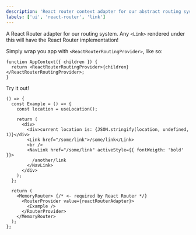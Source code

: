 ```yaml
---
description: 'React router context adapter for our abstract routing system'
labels: ['ui', 'react-router', 'link']
---
```



A React Router adapter for our routing system. Any `<Link>` rendered under this will have the React Router implementation!

Simply wrap you app with `<ReactRouterRoutingProvider>`, like so:

```tsx
function AppContext({ children }) {
  return <ReactRouterRoutingProvider>{children}</ReactRouterRoutingProvider>;
}
```

Try it out!

```tsx live
() => {
  const Example = () => {
    const location = useLocation();

    return (
      <div>
        <div>current location is: {JSON.stringify(location, undefined, 1)}</div>
        <Link href="/some/link">/some/link</Link>
        <br />
        <NavLink href="/some/link" activeStyle={{ fontWeigth: 'bold' }}>
          /another/link
        </NavLink>
      </div>
    );
  };

  return (
    <MemoryRouter> {/* <- required by React Router */}
      <RouterProvider value={reactRouterAdapter}>
        <Example />
      </RouterProvider>
    </MemoryRouter>
  );
};
```

